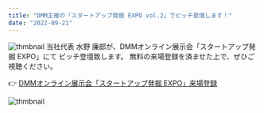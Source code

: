```yaml
---
title: "DMM主催の「スタートアップ発掘 EXPO vol.2」でピッチ登壇します！"
date: "2022-09-21"
---
```

![thmbnail](../images/News/DMM/MV01-4-0916.jpg)
当社代表 水野 廉郎が、DMMオンライン展示会「スタートアップ発掘 EXPO」にて
ピッチ登壇致します。
無料の来場登録を済ませた上で、ぜひご視聴ください。

👉 [DMMオンライン展示会「スタートアップ発掘 EXPO」来場登録](https://online-event.dmm.com/main/page/startup2209/?visitor_info/)

![thmbnail](../images/News/DMM/MV_0916.jpg)